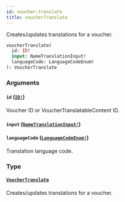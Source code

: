```yaml
---
id: voucher-translate
title: voucherTranslate
---
```


Creates/updates translations for a voucher.

```graphql
voucherTranslate(
  id: ID!
  input: NameTranslationInput!
  languageCode: LanguageCodeEnum!
): VoucherTranslate

```

### Arguments

#### `id` ([`ID!`](../../../developer/api-reference/scalars/id))

Voucher ID or VoucherTranslatableContent ID.

#### `input` ([`NameTranslationInput!`](../../../developer/api-reference/inputs/name-translation-input))

#### `languageCode` ([`LanguageCodeEnum!`](../../../developer/api-reference/enums/language-code-enum))

Translation language code.

### Type

#### [`VoucherTranslate`](../../../developer/api-reference/objects/voucher-translate)

Creates/updates translations for a voucher.
